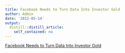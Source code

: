 ```yaml
---
title: Facebook Needs to Turn Data Into Investor Gold
author: Admin
date: '2012-05-14'
output:
  distill::distill_article:
    self_contained: no
---
```


[Facebook Needs to Turn Data Into Investor Gold](http://www.nytimes.com/2012/05/15/technology/facebook-needs-to-turn-data-trove-into-investor-gold.html?smid=tu-share)
